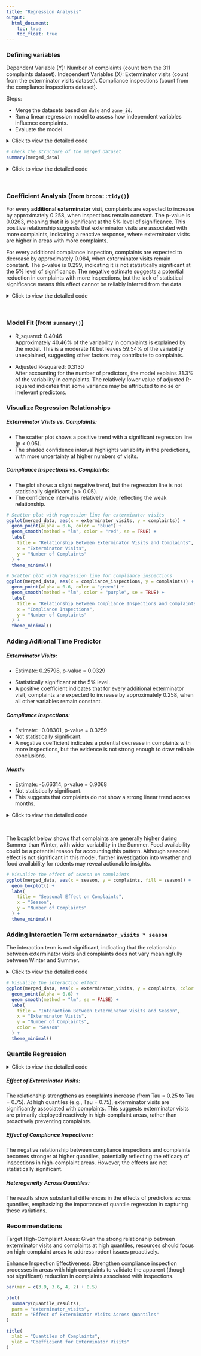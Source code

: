 ```yaml
---
title: "Regression Analysis"
output: 
  html_document:
    toc: true
    toc_float: true
---
```


### Defining variables
Dependent Variable (Y): 
Number of complaints (count from the 311 complaints dataset).
Independent Variables (X):
Exterminator visits (count from the exterminator visits dataset).
Compliance inspections (count from the compliance inspections dataset).

Steps:

* Merge the datasets based on <code>date</code> and <code>zone_id</code>.
* Run a linear regression model to assess how independent variables influence complaints.
* Evaluate the model.

<details>
<summary>Click to view the detailed code</summary>

```r
library(dplyr)
library(ggplot2)
library(broom)

complaints_data <- read.csv("cleaned_311_complaints.csv")
exterminator_data <- read.csv("cleaned_exterminator_visits.csv")
inspections_data <- read.csv("cleaned_compliance_inspections.csv")

complaints_data <- complaints_data %>%
  group_by(date, zone_id, region) %>%
  summarise(complaints = sum(count, na.rm = TRUE), .groups = "drop")

exterminator_data <- exterminator_data %>%
  group_by(date, zone_id, region) %>%
  summarise(exterminator_visits = sum(count, na.rm = TRUE), .groups = "drop")

inspections_data <- inspections_data %>%
  group_by(date, zone_id, region) %>%
  summarise(compliance_inspections = sum(count, na.rm = TRUE), .groups = "drop")

merged_data <- complaints_data %>%
  inner_join(exterminator_data, by = c("date", "zone_id", "region")) %>%
  inner_join(inspections_data, by = c("date", "zone_id", "region"))

```
</details>

```r
# Check the structure of the merged dataset
summary(merged_data)

```
<details>
<summary>Click to view the detailed code</summary>
```r
# Run Linear Regression: Complaints ~ Exterminator Visits + Compliance Inspections
regression_model <- lm(complaints ~ exterminator_visits + compliance_inspections, data = merged_data)

# Display Model Summary
model_summary <- summary(regression_model)
print(model_summary)

```
</details>
<p><br>

### Coefficient Analysis (from <code>broom::tidy()</code>)
  For every <strong>additional exterminator</strong> visit, complaints are expected to increase by approximately 0.258, when inspections remain constant.
  The p-value is 0.0263, meaning that it is significant at the 5% level of significance.
  This positive relationship suggests that exterminator visits are associated with more complaints, indicating a reactive response, where exterminator visits are higher in areas with more complaints.

  For every additional compliance inspection, complaints are expected to decrease by approximately 0.084, when exterminator visits remain constant.
  The p-value is 0.299, indicating it is not statistically significant at the 5% level of significance.
  The negative estimate suggests a potential reduction in complaints with more inspections, but the lack of statistical significance means this effect cannot be reliably inferred from the data.

<details>
<summary>Click to view the detailed code</summary>

```r
# Extract Regression Coefficients
coefficients <- broom::tidy(regression_model)
print(coefficients)
```
</details>
<p><br>

### Model Fit (from <code>summary()</code>)
<p>* R_squared: 0.4046<br>
Approximately 40.46% of the variability in complaints is explained by the model. This is a moderate fit but leaves 59.54% of the variability unexplained, suggesting other factors may contribute to complaints.

<p>* Adjusted R-squared: 0.3130<br>
After accounting for the number of predictors, the model explains 31.3% of the variability in complaints. The relatively lower value of adjusted R-squared indicates that some variance may be attributed to noise or irrelevant predictors.

### Visualize Regression Relationships

##### Exterminator Visits vs. Complaints:
* The scatter plot shows a positive trend with a significant regression line (p < 0.05).
* The shaded confidence interval highlights variability in the predictions, with more uncertainty at higher numbers of visits.

##### Compliance Inspections vs. Complaints:
* The plot shows a slight negative trend, but the regression line is not statistically significant (p > 0.05).
* The confidence interval is relatively wide, reflecting the weak relationship.



```r
# Scatter plot with regression line for exterminator visits
ggplot(merged_data, aes(x = exterminator_visits, y = complaints)) +
  geom_point(alpha = 0.6, color = "blue") +
  geom_smooth(method = "lm", color = "red", se = TRUE) +
  labs(
    title = "Relationship Between Exterminator Visits and Complaints",
    x = "Exterminator Visits",
    y = "Number of Complaints"
  ) +
  theme_minimal()

# Scatter plot with regression line for compliance inspections
ggplot(merged_data, aes(x = compliance_inspections, y = complaints)) +
  geom_point(alpha = 0.6, color = "green") +
  geom_smooth(method = "lm", color = "purple", se = TRUE) +
  labs(
    title = "Relationship Between Compliance Inspections and Complaints",
    x = "Compliance Inspections",
    y = "Number of Complaints"
  ) +
  theme_minimal()
```

### Adding Aditional Time Predictor

##### Exterminator Visits:
* Estimate: 0.25798, p-value = 0.0329 </p>
* Statistically significant at the 5% level.
* A positive coefficient indicates that for every additional exterminator visit, complaints are expected to increase by approximately 0.258, when all other variables remain constant.

##### Compliance Inspections:
* Estimate: -0.08301, p-value = 0.3259
* Not statistically significant.
* A negative coefficient indicates a potential decrease in complaints with more inspections, but the evidence is not strong enough to draw reliable conclusions.

##### Month:
* Estimate: -5.66314, p-value = 0.9068
* Not statistically significant.
* This suggests that complaints do not show a strong linear trend across months. 

<details>
<summary>Click to view the detailed code</summary>
```r
# Extract month as a numeric value and categorize into seasons
merged_data <- merged_data %>%
  mutate(
    month = format(as.Date(date), "%m"),  
    season = case_when(                  
      month %in% c("12", "01", "02") ~ "Winter",
      month %in% c("03", "04", "05") ~ "Spring",
      month %in% c("06", "07", "08") ~ "Summer",
      month %in% c("09", "10", "11") ~ "Fall"
    ),
    month = as.numeric(month)            # Convert month to numeric for regression
  )

# Convert season to a factor for regression analysis
merged_data <- merged_data %>%
  mutate(season = factor(season, levels = c("Winter", "Spring", "Summer", "Fall")))

# Run the updated regression model: Complaints ~ Exterminator Visits + Compliance Inspections + Time Predictors
regression_model_time <- lm(complaints ~ exterminator_visits + compliance_inspections + month + season, data = merged_data)

model_summary_time <- summary(regression_model_time)
print(model_summary_time)

# Extract and print R-squared and Adjusted R-squared
r_squared_time <- model_summary_time$r.squared
adjusted_r_squared_time <- model_summary_time$adj.r.squared
cat("R-squared: ", r_squared_time, "\n")
cat("Adjusted R-squared: ", adjusted_r_squared_time, "\n")

# Extract regression coefficients
coefficients_time <- broom::tidy(regression_model_time)
print(coefficients_time)

```
</details>
<p><br>

The boxplot below shows that complaints are generally higher during Summer than Winter, with wider variability in the Summer. Food availability could be a potential reason for accounting this pattern. Although seasonal effect is not significant in this model, further investigation into weather and food availability for rodents may reveal actionable insights.


```r
# Visualize the effect of season on complaints
ggplot(merged_data, aes(x = season, y = complaints, fill = season)) +
  geom_boxplot() +
  labs(
    title = "Seasonal Effect on Complaints",
    x = "Season",
    y = "Number of Complaints"
  ) +
  theme_minimal()
```

### Adding Interaction Term <code>exterminator_visits * season</code>

The interaction term is not significant, indicating that the relationship between exterminator visits and complaints does not vary meaningfully between Winter and Summer.

<details>
<summary>Click to view the detailed code</summary>
```r
# Update the regression model to include the interaction term
regression_model_interaction <- lm(
  complaints ~ exterminator_visits * season + compliance_inspections + month,
  data = merged_data
)

# Display the updated model summary
model_summary_interaction <- summary(regression_model_interaction)
print(model_summary_interaction)

# Extract and print R-squared and Adjusted R-squared
r_squared_interaction <- model_summary_interaction$r.squared
adjusted_r_squared_interaction <- model_summary_interaction$adj.r.squared
cat("R-squared: ", r_squared_interaction, "\n")
cat("Adjusted R-squared: ", adjusted_r_squared_interaction, "\n")

# Extract regression coefficients
coefficients_interaction <- broom::tidy(regression_model_interaction)
print(coefficients_interaction)

```
</details>

```r
# Visualize the interaction effect
ggplot(merged_data, aes(x = exterminator_visits, y = complaints, color = season)) +
  geom_point(alpha = 0.6) +
  geom_smooth(method = "lm", se = FALSE) +
  labs(
    title = "Interaction Between Exterminator Visits and Season",
    x = "Exterminator Visits",
    y = "Number of Complaints",
    color = "Season"
  ) +
  theme_minimal()
```

### Quantile Regression 

<details>
<summary>Click to view the detailed code</summary>
```r

# Load necessary library for quantile regression
library(quantreg)

# Perform quantile regression at different quantiles (e.g., 0.25, 0.5, 0.75)
quantile_model_25 <- rq(complaints ~ exterminator_visits + compliance_inspections, tau = 0.25, data = merged_data)
quantile_model_50 <- rq(complaints ~ exterminator_visits + compliance_inspections, tau = 0.50, data = merged_data) # Median regression
quantile_model_75 <- rq(complaints ~ exterminator_visits + compliance_inspections, tau = 0.75, data = merged_data)

# Display summaries of the models
cat("Quantile Regression for Tau = 0.25\n")
print(summary(quantile_model_25))

cat("\nQuantile Regression for Tau = 0.50 (Median)\n")
print(summary(quantile_model_50))

cat("\nQuantile Regression for Tau = 0.75\n")
print(summary(quantile_model_75))

# Visualize quantile regression results
taus <- c(0.25, 0.5, 0.75)  # Quantiles to analyze
quantile_results <- rq(complaints ~ exterminator_visits + compliance_inspections, tau = taus, data = merged_data)

# Coefficients across quantiles
quantile_coefficients <- coef(quantile_results)
print(quantile_coefficients)

```
</details>

##### Effect of Exterminator Visits:
The relationship strengthens as complaints increase (from Tau = 0.25 to Tau = 0.75).
At high quantiles (e.g., Tau = 0.75), exterminator visits are significantly associated with complaints. This suggests exterminator visits are primarily deployed reactively in high-complaint areas, rather than proactively preventing complaints.

##### Effect of Compliance Inspections:
The negative relationship between compliance inspections and complaints becomes stronger at higher quantiles, potentially reflecting the efficacy of inspections in high-complaint areas. However, the effects are not statistically significant.

##### Heterogeneity Across Quantiles:
The results show substantial differences in the effects of predictors across quantiles, emphasizing the importance of quantile regression in capturing these variations.

### Recommendations
  Target High-Complaint Areas:
Given the strong relationship between exterminator visits and complaints at high quantiles, resources should focus on high-complaint areas to address rodent issues proactively.
  
  Enhance Inspection Effectiveness:
Strengthen compliance inspection processes in areas with high complaints to validate the apparent (though not significant) reduction in complaints associated with inspections.


```r
par(mar = c(3.9, 3.6, 4, 2) + 0.5)

plot(
  summary(quantile_results),
  parm = "exterminator_visits",
  main = "Effect of Exterminator Visits Across Quantiles"
)

title(
  xlab = "Quantiles of Complaints",
  ylab = "Coefficient for Exterminator Visits"
)


```


